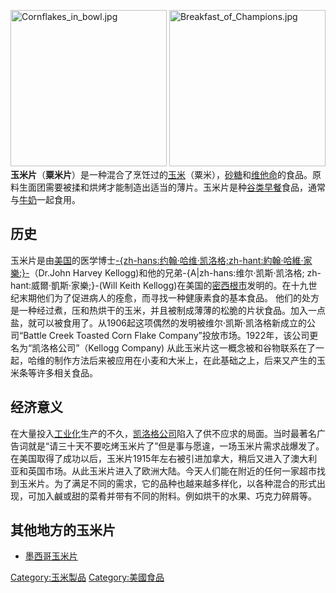 {{unreferenced|time=2015-01-31T07:32:53+00:00}}
{{noteTA
|1=zh-hans:凯洛格公司; zh-hant:家樂公司;
|G1=生命科學
}}
[[File:Cornflakes_in_bowl.jpg|250px]]
[[File:Breakfast_of_Champions.jpg|250px]]
'''玉米片'''（'''粟米片'''）是一种混合了烹饪过的[[玉米|玉米]]（粟米），[[砂糖|砂糖]]和[[维他命|维他命]]的食品。原料生面团需要被揉和烘烤才能制造出适当的薄片。玉米片是种[[谷类早餐|谷类早餐]]食品，通常与[[牛奶|牛奶]]一起食用。

==历史==
玉米片是由[[美国|美国]]的医学博士[[约翰·哈维·凯洛格|-{zh-hans:约翰·哈维·凯洛格;zh-hant:約翰·哈維·家樂:}-]]（Dr.John Harvey Kellogg)和他的兄弟-{A|zh-hans:维尔·凯斯·凯洛格; zh-hant:威爾·凱斯·家樂;}-(Will Keith Kellogg)在美国的[[密西根市|密西根市]]发明的。在十九世纪末期他们为了促进病人的痊愈，而寻找一种健康素食的基本食品。 他们的处方是一种经过煮，压和热烘干的玉米，并且被制成薄薄的松脆的片状食品。加入一点盐，就可以被食用了。从1906起这项偶然的发明被维尔·凯斯·凯洛格新成立的公司“Battle Creek Toasted Corn Flake Company”投放市场。1922年，该公司更名为“凯洛格公司”（Kellogg Company)
从此玉米片这一概念被和谷物联系在了一起，哈维的制作方法后来被应用在小麦和大米上，在此基础之上，后来又产生的玉米条等许多相关食品。

==经济意义==

在大量投入[[工业化|工业化]]生产的不久，[[凯洛格公司|凯洛格公司]]陷入了供不应求的局面。当时最著名广告词就是“请三十天不要吃烤玉米片了”但是事与愿違，一场玉米片需求战爆发了。在美国取得了成功以后，玉米片1915年左右被引进加拿大，稍后又进入了澳大利亚和英国市场。从此玉米片进入了欧洲大陆。今天人们能在附近的任何一家超市找到玉米片。为了满足不同的需求，它的品种也越来越多样化，以各种混合的形式出现，可加入鹹或甜的菜肴并带有不同的附料。例如烘干的水果、巧克力碎屑等。

==其他地方的玉米片==
*[[墨西哥玉米片|墨西哥玉米片]]


[[Category:玉米製品|Category:玉米製品]]
[[Category:美國食品|Category:美國食品]]